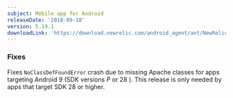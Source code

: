 ```yaml
---
subject: Mobile app for Android
releaseDate: '2018-09-10'
version: 5.19.1
downloadLink: 'https://download.newrelic.com/android_agent/ant/NewRelic_Android_Agent_5.19.1.zip'
---
```


### Fixes

Fixes `NoClassDefFoundError` crash due to missing Apache classes for apps targeting Android 9 (SDK versions _P_ or 28 ). This release is only needed by apps that target SDK 28 or higher.

